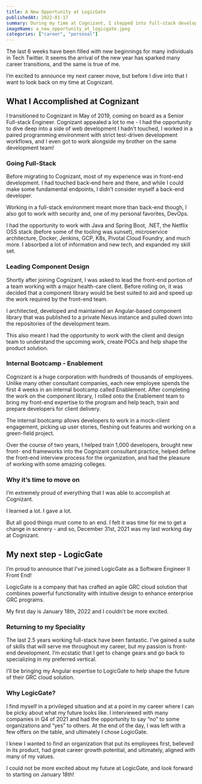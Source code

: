 ---
title: A New Opportunity at LogicGate
publishedAt: 2022-01-17
summary: During my time at Cognizant, I stepped into full-stack development and helped craft solutions for multi-million dollar companies. Here’s what’s next for me.
imageName: a_new_opportunity_at_logicgate.jpeg
categories: ["career", "personal"]
---

The last 6 weeks have been filled with new beginnings for many individuals in Tech Twitter. It seems the arrival of the new year has sparked many career transitions, and the same is true of me.

I’m excited to announce my next career move, but before I dive into that I want to look back on my time at Cognizant.

## **What I Accomplished at Cognizant**

I transitioned to Cognizant in May of 2019, coming on board as a Senior Full-stack Engineer. Cognizant appealed a lot to me - I had the opportunity to dive deep into a side of web development I hadn’t touched, I worked in a paired programming environment with strict test-driven development workflows, and I even got to work alongside my brother on the same development team!

### **Going Full-Stack**

Before migrating to Cognizant, most of my experience was in front-end development. I had touched back-end here and there, and while I could make some fundamental endpoints, I didn’t consider myself a back-end developer.

Working in a full-stack environment meant more than back-end though, I also got to work with security and, one of my personal favorites, DevOps.

I had the opportunity to work with Java and Spring Boot, .NET, the Netflix OSS stack (before some of the tooling was sunset), microservice architecture, Docker, Jenkins, GCP, K8s, Pivotal Cloud Foundry, and much more. I absorbed a lot of information and new tech, and expanded my skill set.

### **Leading Component Design**

Shortly after joining Cognizant, I was asked to lead the front-end portion of a team working with a major health-care client. Before rolling on, it was decided that a component library would be best suited to aid and speed up the work required by the front-end team.

I architected, developed and maintained an Angular-based component library that was published to a private Nexus instance and pulled down into the repositories of the development team.

This also meant I had the opportunity to work with the client and design team to understand the upcoming work, create POCs and help shape the product solution.

### **Internal Bootcamp - Enablement**

Cognizant is a huge corporation with hundreds of thousands of employees. Unlike many other consultant companies, each new employee spends the first 4 weeks in an internal bootcamp called Enablement. After completing the work on the component library, I rolled onto the Enablement team to bring my front-end expertise to the program and help teach, train and prepare developers for client delivery.

The internal bootcamp allows developers to work in a mock-client engagement, picking up user stories, fleshing out features and working on a green-field project.

Over the course of two years, I helped train 1,000 developers, brought new front- end frameworks into the Cognizant consultant practice, helped define the front-end interview process for the organization, and had the pleasure of working with some amazing colleges.

### **Why it’s time to move on**

I’m extremely proud of everything that I was able to accomplish at Cognizant.

I learned a lot. I gave a lot.

But all good things must come to an end. I felt it was time for me to get a change in scenery - and so, December 31st, 2021 was my last working day at Cognizant.

## **My next step - LogicGate**

I’m proud to announce that I’ve joined LogicGate as a Software Engineer II Front End!

LogicGate is a company that has crafted an agile GRC cloud solution that combines powerful functionality with intuitive design to enhance enterprise GRC programs.

My first day is January 18th, 2022 and I couldn’t be more excited.

### **Returning to my Speciality**

The last 2.5 years working full-stack have been fantastic. I’ve gained a suite of skills that will serve me throughout my career, but my passion is front-end development. I’m ecstatic that I get to change gears and go back to specializing in my preferred vertical.

I’ll be bringing my Angular expertise to LogicGate to help shape the future of their GRC cloud solution.

### **Why LogicGate?**

I find myself in a privileged situation and at a point in my career where I can be picky about what my future looks like. I interviewed with many companies in Q4 of 2021 and had the opportunity to say “no” to some organizations and “yes” to others. At the end of the day, I was left with a few offers on the table, and ultimately I chose LogicGate.

I knew I wanted to find an organization that put its employees first, believed in its product, had great career growth potential, and ultimately, aligned with many of my values.

I could not be more excited about my future at LogicGate, and look forward to starting on January 18th!
